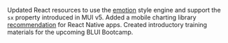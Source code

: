 Updated React resources to use the [emotion](https://emotion.sh/docs/introduction) style engine and support the `sx` property introduced in MUI v5. Added a mobile charting library [recommendation](/patterns/visualizations) for React Native apps. Created introductory training materials for the upcoming BLUI Bootcamp.
